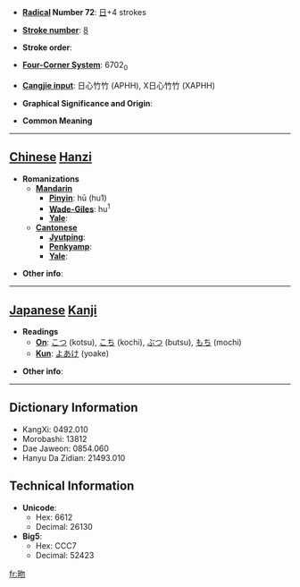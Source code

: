 * '''[[Wiktionary:Chinese radical index| Radical]] Number 72''': [[Wiktionary:Chinese radical index 日|日]]+4 strokes

* '''[[Wiktionary:Chinese total strokes index|Stroke number]]''': [[Wiktionary:Chinese total strokes index 8|8]]

* '''Stroke order''': 

* '''[[Wiktionary:Chinese four corner index|Four-Corner System]]''': 6702<sub>0</sub>

* '''[[Wiktionary:Chinese Cangjie index|Cangjie input]]''': 日心竹竹 (APHH), X日心竹竹 (XAPHH)

* '''Graphical Significance and Origin''': 

* '''Common Meaning'''

----

== [[Chinese]] [[Hanzi]] ==

* '''Romanizations'''
** '''[[Mandarin]]'''
*** '''[[Pinyin]]''': hū (hu1)
*** '''[[Wade-Giles]]''': hu<sup>1</sup>
*** '''[[Yale]]''': 
** '''[[Cantonese]]'''
*** '''[[Jyutping]]''':
*** '''[[Penkyamp]]''': 
*** '''[[Yale]]''': 

* '''Other info''': 

----

== [[Japanese]] [[Kanji]] ==

* '''Readings'''
** '''[[On]]''': [[こつ]] (kotsu), [[こち]] (kochi), [[ぶつ]] (butsu), [[もち]] (mochi)
** '''[[Kun]]''': [[よあけ]] (yoake)

* '''Other info''':  

----

== Dictionary Information ==

* KangXi: 0492.010
* Morobashi: 13812
* Dae Jaweon: 0854.060
* Hanyu Da Zidian: 21493.010

== Technical Information ==

* '''Unicode''':
** Hex: 6612
** Decimal: 26130
* '''Big5''':
** Hex: CCC7
** Decimal: 52423

[[fr:昒]]